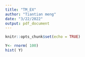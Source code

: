```yaml
---
title: "TM_EX"
author: "Tiantian meng"
date: "3/22/2022"
output: pdf_document
---
```


```r
knitr::opts_chunk$set(echo = TRUE)
```

```r

Y<- rnorm( 100)
hist( Y)
```
